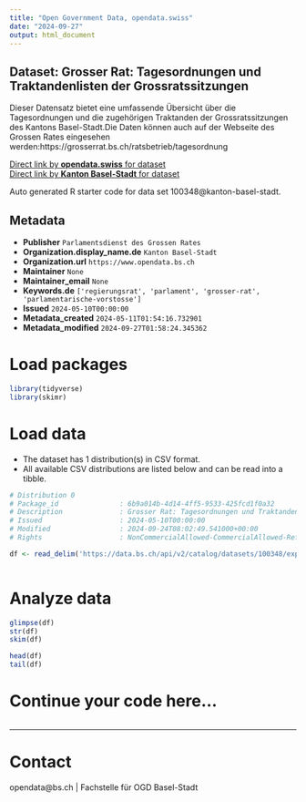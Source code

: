 ```yaml
---
title: "Open Government Data, opendata.swiss"
date: "2024-09-27"
output: html_document
---
```


## Dataset: Grosser Rat: Tagesordnungen und Traktandenlisten der Grossratssitzungen

Dieser Datensatz bietet eine umfassende Übersicht über die Tagesordnungen und die zugehörigen Traktanden der Grossratssitzungen des Kantons Basel-Stadt.Die Daten können auch auf der Webseite des Grossen Rates eingesehen werden:https://grosserrat.bs.ch/ratsbetrieb/tagesordnung

[Direct link by **opendata.swiss** for dataset](https://opendata.swiss/de/dataset/grosser-rat-tagesordnungen-und-traktandenlisten-der-grossratssitzungen)<br>
[Direct link by **Kanton Basel-Stadt** for dataset](https://data.bs.ch/explore/dataset/100348/)

Auto generated R starter code for data set 100348@kanton-basel-stadt.

## Metadata

- **Publisher** `Parlamentsdienst des Grossen Rates`
- **Organization.display_name.de** `Kanton Basel-Stadt`
- **Organization.url** `https://www.opendata.bs.ch`
- **Maintainer** `None`
- **Maintainer_email** `None`
- **Keywords.de** `['regierungsrat', 'parlament', 'grosser-rat', 'parlamentarische-vorstosse']`
- **Issued** `2024-05-10T00:00:00`
- **Metadata_created** `2024-05-11T01:54:16.732901`
- **Metadata_modified** `2024-09-27T01:58:24.345362`


# Load packages

```r

library(tidyverse)
library(skimr)

```

# Load data

-   The dataset has 1 distribution(s) in CSV format.
-   All available CSV distributions are listed below and can be read into a tibble.

```r

# Distribution 0
# Package_id               : 6b9a014b-4d14-4ff5-9533-425fcd1f0a32
# Description              : Grosser Rat: Tagesordnungen und Traktandenlisten der Grossratssitzungen (csv)
# Issued                   : 2024-05-10T00:00:00
# Modified                 : 2024-09-24T08:02:49.541000+00:00
# Rights                   : NonCommercialAllowed-CommercialAllowed-ReferenceRequired

df <- read_delim('https://data.bs.ch/api/v2/catalog/datasets/100348/exports/csv?use_labels=true')



```

# Analyze data

```r

glimpse(df)
str(df)
skim(df)

head(df)
tail(df)

```

# Continue your code here...

```r

```

------------------------------------------------------------------------

# Contact

opendata@bs.ch | Fachstelle für OGD Basel-Stadt
